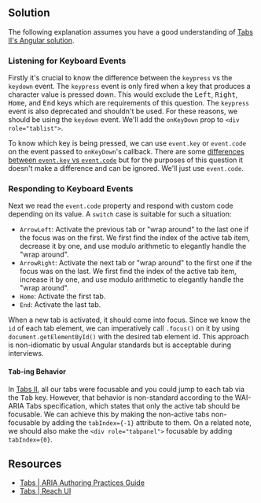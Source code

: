 
## Solution

The following explanation assumes you have a good understanding of [Tabs II's Angular solution](/questions/user-interface/tabs-ii/angular/solution).

### Listening for Keyboard Events

Firstly it's crucial to know the difference between the `keypress` vs the `keydown` event. The `keypress` event is only fired when a key that produces a character value is pressed down. This would exclude the <kbd>Left</kbd>, <kbd>Right</kbd>, <kbd>Home</kbd>, and <kbd>End</kbd> keys which are requirements of this question. The `keypress` event is also deprecated and shouldn't be used. For these reasons, we should be using the `keydown` event. We'll add the `onKeyDown` prop to `<div role="tablist">`.

To know which key is being pressed, we can use `event.key` or `event.code` on the event passed to `onKeyDown`'s callback. There are some [differences between `event.key` vs `event.code`](https://javascript.info/keyboard-events) but for the purposes of this question it doesn't make a difference and can be ignored. We'll just use `event.code`.

### Responding to Keyboard Events

Next we read the `event.code` property and respond with custom code depending on its value. A `switch` case is suitable for such a situation:

- `ArrowLeft`: Activate the previous tab or "wrap around" to the last one if the focus was on the first. We first find the index of the active tab item, decrease it by one, and use modulo arithmetic to elegantly handle the "wrap around".
- `ArrowRight`: Activate the next tab or "wrap around" to the first one if the focus was on the last. We first find the index of the active tab item, increase it by one, and use modulo arithmetic to elegantly handle the "wrap around".
- `Home`: Activate the first tab.
- `End`: Activate the last tab.

When a new tab is activated, it should come into focus. Since we know the `id` of each tab element, we can imperatively call `.focus()` on it by using `document.getElementById()` with the desired tab element id. This approach is non-idiomatic by usual Angular standards but is acceptable during interviews.

#### <kbd>Tab</kbd>-ing Behavior

In [Tabs II](/questions/user-interface/tabs-ii/angular/solution), all our tabs were focusable and you could jump to each tab via the <kbd>Tab</kbd> key. However, that behavior is non-standard according to the WAI-ARIA Tabs specification, which states that only the active tab should be focusable. We can achieve this by making the non-active tabs non-focusable by adding the `tabIndex={-1}` attribute to them. On a related note, we should also make the `<div role="tabpanel">` focusable by adding `tabIndex={0}`.

<TestCases />

## Resources

- [Tabs | ARIA Authoring Practices Guide](https://www.w3.org/WAI/ARIA/apg/patterns/tabs/)
- [Tabs | Reach UI](https://reach.tech/tabs)
